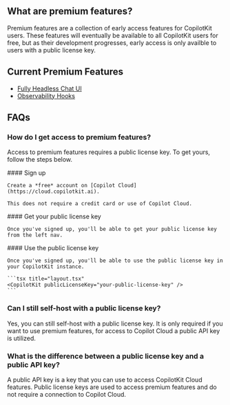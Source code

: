 ## What are premium features?

Premium features are a collection of early access features for CopilotKit users. These features
will eventually be available to all CopilotKit users for free, but as their development progresses,
early access is only availble to users with a public license key.

## Current Premium Features
- [Fully Headless Chat UI](headless-ui)
- [Observability Hooks](observability)

## FAQs

### How do I get access to premium features?
Access to premium features requires a public license key. To get yours, follow the steps below.

<Steps>
  <Step>
    #### Sign up

    Create a *free* account on [Copilot Cloud](https://cloud.copilotkit.ai).

    This does not require a credit card or use of Copilot Cloud.
  </Step>
  <Step>
    #### Get your public license key

    Once you've signed up, you'll be able to get your public license key from the left nav.
  </Step>
  <Step>
    #### Use the public license key

    Once you've signed up, you'll be able to use the public license key in your CopilotKit instance.

    ```tsx title="layout.tsx"
    <CopilotKit publicLicenseKey="your-public-license-key" />
    ```
  </Step>
</Steps>

### Can I still self-host with a public license key?

Yes, you can still self-host with a public license key. It is only required if you want to use premium features, 
for access to Copilot Cloud a public API key is utilized.


### What is the difference between a public license key and a public API key?

A public API key is a key that you can use to access CopilotKit Cloud features. Public license keys are used to access premium features
and do not require a connection to Copilot Cloud.
